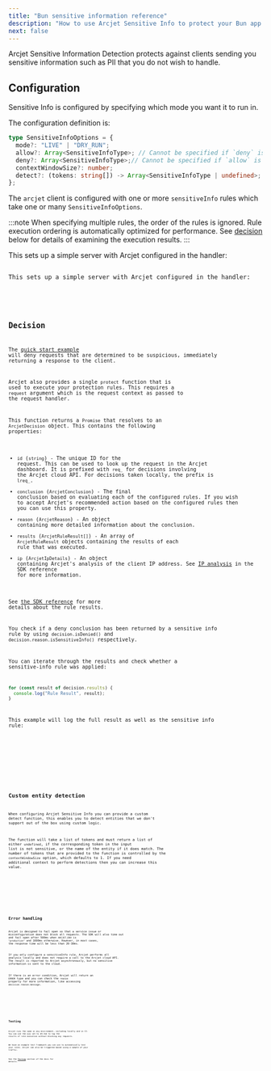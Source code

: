 ```yaml
---
title: "Bun sensitive information reference"
description: "How to use Arcjet Sensitive Info to protect your Bun app."
next: false
---
```



Arcjet Sensitive Information Detection protects against clients sending you
sensitive information such as PII that you do not wish to handle.

## Configuration

Sensitive Info is configured by specifying which mode you want it to run in.

The configuration definition is:

```ts
type SensitiveInfoOptions = {
  mode?: "LIVE" | "DRY_RUN";
  allow?: Array<SensitiveInfoType>; // Cannot be specified if `deny` is present
  deny?: Array<SensitiveInfoType>;// Cannot be specified if `allow` is present
  contextWindowSize?: number;
  detect?: (tokens: string[]) -> Array<SensitiveInfoType | undefined>;
};
```

The `arcjet` client is configured with one or more `sensitiveInfo` rules which
take one or many `SensitiveInfoOptions`.

:::note
When specifying multiple rules, the order of the rules is ignored. Rule
execution ordering is automatically optimized for performance. See
[decision](#decision) below for details of examining the execution results.
:::

<Tabs>
<TabItem label="TS">
This sets up a simple server with Arcjet configured in the handler:

<Code code={Step3TS} lang="ts" />
</TabItem>
<TabItem label="JS">
This sets up a simple server with Arcjet configured in the handler:

<Code code={Step3JS} lang="js" />
</TabItem>
</Tabs>

## Decision

The [quick start example](/sensitive-info/quick-start/bun) will deny requests
that are determined to be suspicious, immediately returning a response to the
client.

Arcjet also provides a single `protect` function that is used to execute your
protection rules. This requires a `request` argument which is the request
context as passed to the request handler.

This function returns a `Promise` that resolves to an
`ArcjetDecision` object. This contains the following properties:

- `id` (`string`) - The unique ID for the request. This can be used to look up
  the request in the Arcjet dashboard. It is prefixed with `req_` for decisions
  involving the Arcjet cloud API. For decisions taken locally, the prefix is
  `lreq_`.
- `conclusion` (`ArcjetConclusion`) - The final conclusion based on evaluating
  each of the configured rules. If you wish to accept Arcjet's recommended
  action based on the configured rules then you can use this property.
- `reason` (`ArcjetReason`) - An object containing more detailed
  information about the conclusion.
- `results` (`ArcjetRuleResult[]`) - An array of `ArcjetRuleResult` objects
  containing the results of each rule that was executed.
- `ip` (`ArcjetIpDetails`) - An object containing Arcjet's analysis of the
  client IP address. See [IP analysis](/reference/bun#ip-analysis) in the
  SDK reference for more information.

See [the SDK reference](/reference/bun#results) for more details about the
rule results.

You check if a deny conclusion has been returned by a sensitive info rule by
using `decision.isDenied()` and `decision.reason.isSensitiveInfo()`
respectively.

You can iterate through the results and check whether a sensitive-info rule was
applied:

```ts
for (const result of decision.results) {
  console.log("Rule Result", result);
}
```

This example will log the full result as well as the sensitive info rule:

<Tabs>
  <TabItem label="TS">
    <Code code={DecisionLogTS} lang="ts" />
  </TabItem>
  <TabItem label="JS">
    <Code code={DecisionLogJS} lang="js" />
  </TabItem>
</Tabs>

## Custom entity detection

When configuring Arcjet Sensitive Info you can provide a custom detect function,
this enables you to detect entities that we don't support out of the box using
custom logic.

The function will take a list of tokens and must return a list of either
`undefined`, if the corresponding token in the input list is not sensitive, or
the name of the entity if it does match. The number of tokens that are provided
to the function is controlled by the `contextWindowSize` option, which defaults
to 1. If you need additional context to perform detections then you can increase
this value.

<Tabs>
  <TabItem label="TS">
    <Code code={CustomDetectTS} lang="ts" />
  </TabItem>
  <TabItem label="JS">
    <Code code={CustomDetectJS} lang="js" />
  </TabItem>
</Tabs>

## Error handling

Arcjet is designed to fail open so that a service issue or misconfiguration does
not block all requests. The SDK will also time out and fail open after 500ms
when `ARCJET_ENV` is `"production"` and 1000ms otherwise. However, in most
cases, the response time will be less than 20-30ms.

If you only configure a sensitiveInfo rule, Arcjet performs all analysis locally
and does not require a call to the Arcjet cloud API. The result is reported to
Arcjet asynchronously, but no sensitive information is sent to the cloud.

If there is an error condition, Arcjet will return an
`ERROR` type and you can check the `reason` property for more information, like
accessing `decision.reason.message`.

<Tabs>
  <TabItem label="TS">
    <Code code={ErrorsTS} lang="ts" />
  </TabItem>
  <TabItem label="JS">
    <Code code={ErrorsJS} lang="js" />
  </TabItem>
</Tabs>

## Testing

Arcjet runs the same in any environment, including locally and in CI. You can
use the `mode` set to `DRY_RUN` to log the results of rule execution without
blocking any requests.

We have an example test framework you can use to automatically test your rules.
Arcjet can also be triggered based using a sample of your traffic.

See the [Testing](/testing) section of the docs for details.

<Comments />
